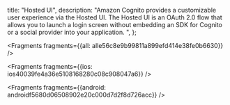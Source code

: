   title: "Hosted UI",
  description: "Amazon Cognito provides a customizable user experience via the Hosted UI. The Hosted UI is an OAuth 2.0 flow that allows you to launch a login screen without embedding an SDK for Cognito or a social provider into your application. ",
};






<Fragments fragments={{all: alle56c8e9b99811a899efd414e38fe0b6630}} />




<Fragments fragments={{ios: ios40039fe4a36e5108168280c08c908047a6}} />



<Fragments fragments={{android: androidf5680d06508902e20c000d7d2f8d726acc}} />
